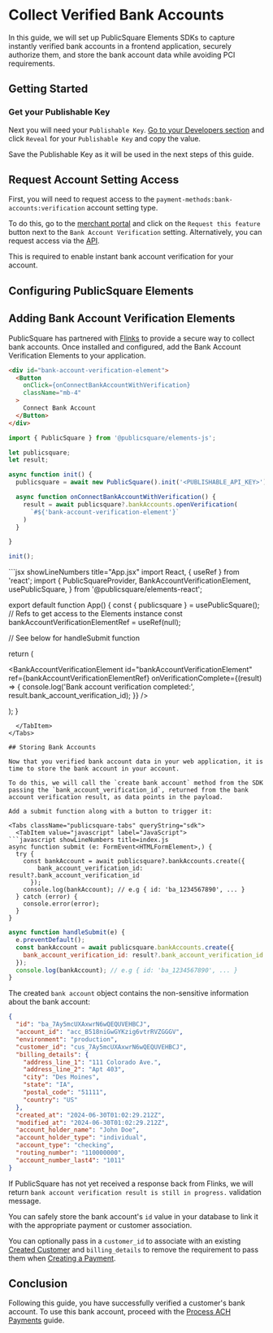 

# Collect Verified Bank Accounts

In this guide, we will set up PublicSquare Elements SDKs to capture instantly verified bank accounts in a frontend application, securely authorize them, and store the bank account data while avoiding PCI requirements.

## Getting Started

<GettingStartedSection />

### Get your Publishable Key

Next you will need your `Publishable Key`. [Go to your Developers section](https://portal.publicsquare.com/developers/api-keys) and click `Reveal` for your `Publishable Key` and copy the value.

<Alert>Save the Publishable Key as it will be used in the next steps of this guide.</Alert>

## Request Account Setting Access

First, you will need to request access to the `payment-methods:bank-accounts:verification` account setting type. 

To do this, go to the [merchant portal](https://portal.publicsquare.com/settings/features) and click on the `Request this feature` button next to the `Bank Account Verification` setting.
Alternatively, you can request access via the [API](/api/accounts/request-account-setting-access).

This is required to enable instant bank account verification for your account.

## Configuring PublicSquare Elements

<ConfigureElementsSection />

## Adding Bank Account Verification Elements

PublicSquare has partnered with [Flinks](https://www.flinks.com/) to provide a secure way to collect bank accounts.
Once installed and configured, add the Bank Account Verification Elements to your application.

<Tabs className="publicsquare-tabs" queryString="sdk">
  <TabItem value="javascript" label="JavaScript">

```html showLineNumbers title="index.html"
<div id="bank-account-verification-element">
  <Button
    onClick={onConnectBankAccountWithVerification}
    className="mb-4"
  >
    Connect Bank Account
  </Button>
</div>
```

```javascript showLineNumbers title="index.js"
import { PublicSquare } from '@publicsquare/elements-js';

let publicsquare;
let result;

async function init() {
  publicsquare = await new PublicSquare().init('<PUBLISHABLE_API_KEY>');

  async function onConnectBankAccountWithVerification() {
    result = await publicsquare?.bankAccounts.openVerification(
      `#${'bank-account-verification-element'}`
    )
  }

}

init();
```
  </TabItem>
  <TabItem value="react" label="React">
```jsx showLineNumbers title="App.jsx"
import React, { useRef } from 'react';
import {
  PublicSquareProvider,
  BankAccountVerificationElement,
  usePublicSquare,
} from '@publicsquare/elements-react';

export default function App() {
  const { publicsquare } = usePublicSquare();
  // Refs to get access to the Elements instance
  const bankAccountVerificationElementRef = useRef(null);

  // See below for handleSubmit function

  return (
    <PublicSquareProvider apiKey={apiKey}>
      <form onSubmit={handleSubmit}>
        <BankAccountVerificationElement
          id="bankAccountVerificationElement"
          ref={bankAccountVerificationElementRef}
          onVerificationComplete={(result) => {
            console.log('Bank account verification completed:', result.bank_account_verification_id);
          }}
        />
      </form>
    </PublicSquareProvider>
  );
}
```
  </TabItem>
</Tabs>

## Storing Bank Accounts

Now that you verified bank account data in your web application, it is time to store the bank account in your account.

To do this, we will call the `create bank account` method from the SDK passing the `bank_account_verification_id`, returned from the bank account verification result, as data points in the payload.

Add a submit function along with a button to trigger it:

<Tabs className="publicsquare-tabs" queryString="sdk">
  <TabItem value="javascript" label="JavaScript">
```javascript showLineNumbers title=index.js
async function submit (e: FormEvent<HTMLFormElement>,) {
  try {
    const bankAccount = await publicsquare?.bankAccounts.create({
        bank_account_verification_id: result?.bank_account_verification_id
      });
    console.log(bankAccount); // e.g { id: 'ba_1234567890', ... }
  } catch (error) {
    console.error(error);
  }
}
```
  </TabItem>
  <TabItem value="react" label="React">

```jsx showLineNumbers title=App.jsx
async function handleSubmit(e) {
  e.preventDefault();
  const bankAccount = await publicsquare.bankAccounts.create({
    bank_account_verification_id: result?.bank_account_verification_id
  });
  console.log(bankAccount); // e.g { id: 'ba_1234567890', ... }
}
```
  </TabItem>
</Tabs>

The created `bank account` object contains the non-sensitive information about the bank account:

```json showLineNumbers title=bankAccount.json
{
  "id": "ba_7Ay5mcUXAxwrN6wQEQUVEHBCJ",
  "account_id": "acc_B518niGwGYKzig6vtrRVZGGGV",
  "environment": "production",
  "customer_id": "cus_7Ay5mcUXAxwrN6wQEQUVEHBCJ",
  "billing_details": {
    "address_line_1": "111 Colorado Ave.",
    "address_line_2": "Apt 403",
    "city": "Des Moines",
    "state": "IA",
    "postal_code": "51111",
    "country": "US"
  },
  "created_at": "2024-06-30T01:02:29.212Z",
  "modified_at": "2024-06-30T01:02:29.212Z",
  "account_holder_name": "John Doe",
  "account_holder_type": "individual",
  "account_type": "checking",
  "routing_number": "110000000",
  "account_number_last4": "1011"
}
```
<Alert>If PublicSquare has not yet received a response back from Flinks, we will return `bank account verification result is still in progress.` validation message.</Alert>

You can safely store the bank account's `id` value in your database to link it with the appropriate payment or customer association.

You can optionally pass in a `customer_id` to associate with an existing [Created Customer](/api/accounts/create-customer) and `billing_details` to remove the requirement to pass them when [Creating a Payment](/api/financial/create-payment).

## Conclusion

Following this guide, you have successfully verified a customer's bank account. To use this bank account, proceed with the [Process ACH Payments](/guides/payments/process-ach-payments) guide.
